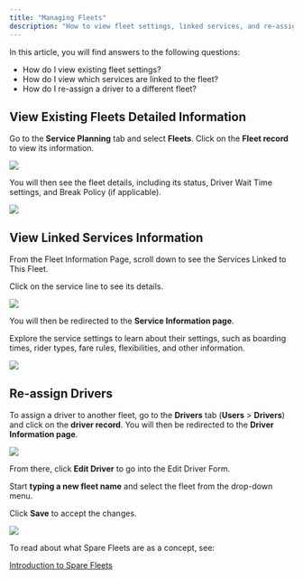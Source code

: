 ```yaml
---
title: "Managing Fleets"
description: "How to view fleet settings, linked services, and re-assign drivers to different fleets"
---
```


In this article, you will find answers to the following questions:

- How do I view existing fleet settings?
- How do I view which services are linked to the fleet?
- How do I re-assign a driver to a different fleet?

## View Existing Fleets Detailed Information

Go to the **Service Planning** tab and select **Fleets**. Click on the **Fleet record** to view its information.

![](https://spare-74fa64f80617.intercom-attachments-1.com/i/o/967388032/e01ac04962a57c2eb5b11dcc/MgLpU8Pg5oWSvTcsLoLypg7c0dHN7IgjYw.png?expires=1753820100&signature=b2ce9cd01329e68d2827d2a47cb0610d520d6b11bd8b709063b6dd79f5f99275&req=fSYgFcF2nYJdFb4f3HP0gO4bfaHYBDQ0qIqvb8eog2wBQn7lMWB1lOFuZqF%2B%0AK0w%3D%0A)

You will then see the fleet details, including its status, Driver Wait Time settings, and Break Policy (if applicable).

![](https://spare-74fa64f80617.intercom-attachments-1.com/i/o/967388042/287c3f865c6953ea9200646e/gaQxj7_-2ojQgFwZRFZBSJGMDHMxt6CLXA.png?expires=1753820100&signature=9ec16592b8c816e8267f918fd1c7c6247bfbf81b7ef88a98e5ce3d5b6e3b0592&req=fSYgFcF2nYVdFb4f3HP0gBfEHYXWXzdFFlgX%2BWzill%2BPXeZOD0J20huBMfo4%0Aqoc%3D%0A)

## View Linked Services Information

From the Fleet Information Page, scroll down to see the Services Linked to This Fleet.

Click on the service line to see its details.

![](https://spare-74fa64f80617.intercom-attachments-1.com/i/o/967388051/3cf3e2e63c3d9441eb36bc0e/hRnDA28OVDtiHiM6EMhtko3Hm1g_Q5fGnA.png?expires=1753820100&signature=0321b6bb189642bdc9066e5ff42a0dd96d62efaf9ef153cdceca69b9480dec5c&req=fSYgFcF2nYReFb4f3HP0gKybCUN%2BxE33lAtM3FueO7irUeYBWy44xCkSH8pR%0AHGM%3D%0A)

You will then be redirected to the **Service Information page**.

Explore the service settings to learn about their settings, such as boarding times, rider types, fare rules, flexibilities, and other information.

![](https://spare-74fa64f80617.intercom-attachments-1.com/i/o/967388057/ee36125400320a4204a7f18c/NXT-w-G2JdOWrOeBeihZDJ0QqiB7TDW5Jg.png?expires=1753820100&signature=c249f8a38a1870132722f5f2262dbdf10add4cf1df6e5782d79e8ff2b09402d8&req=fSYgFcF2nYRYFb4f3HP0gIA%2BNjkUHvJAblZKg4CYhWsjQkbVFLhE0%2FJkoKHI%0AsSc%3D%0A)

## Re-assign Drivers

To assign a driver to another fleet, go to the **Drivers** tab (**Users** > **Drivers**) and click on the **driver record**. You will then be redirected to the **Driver Information page**.

![](https://spare-74fa64f80617.intercom-attachments-1.com/i/o/967388071/2743b941b9cad326348aa670/lUSu0mIxwi4MlRGXOx9BRVgaIfGPect2GA.png?expires=1753820100&signature=14061946a875ba7ea5020f7b987718ccd312e3b6ce04abe74fb1b449dc9d3795&req=fSYgFcF2nYZeFb4f3HP0gOvtbLYYo50%2BIb85VfV0epcHcvSK%2BAT5j7KmOOfo%0AHHw%3D%0A)

From there, click **Edit Driver** to go into the Edit Driver Form.

Start **typing a new fleet name** and select the fleet from the drop-down menu.

Click **Save** to accept the changes.

![](https://spare-74fa64f80617.intercom-attachments-1.com/i/o/967388079/fa9422025924215df15486fe/LFUrn_QQt1GWTNBBZ1teJ0UxZ-iqj9d25Q.png?expires=1753820100&signature=fbca4647b68cd8bf079ea46a1f81aa0bb0ef605a302f19051ffd273447b71e2b&req=fSYgFcF2nYZWFb4f3HP0gC5J1tgwifFDyWETvAgAcW0TYQndWd8fsLetc%2BuX%0AF8U%3D%0A)

To read about what Spare Fleets are as a concept, see:

[Introduction to Spare Fleets](https://help.sparelabs.com/en/articles/8988059-creating-fleets)
